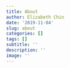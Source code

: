 ```yaml
---
title: About
author: Elizabeth Chin
date: '2019-11-04'
slug: about
categories: []
tags: []
subtitle: ''
description: ''
image: ''
---
```


